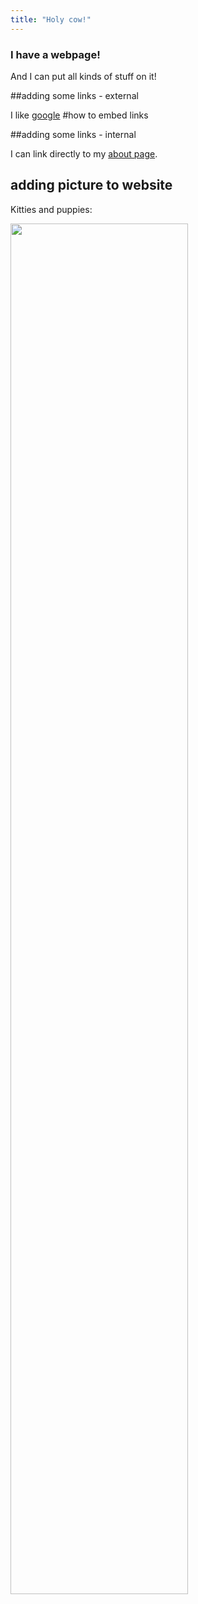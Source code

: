 ```yaml
---
title: "Holy cow!"
---
```


### I have a webpage!

And I can put all kinds of stuff on it!


##adding some links - external

I like [google](https://www.google.com) #how to embed links

##adding some links - internal

I can link directly to my [about page](about.html).

## adding picture to website

Kitties and puppies:

<img src="images/dog_pic_2.jpg" style="width:75%">
